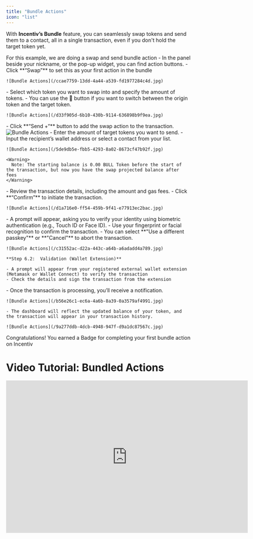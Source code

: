 ```yaml
---
title: "Bundle Actions"
icon: "list"
---
```


With **Incentiv’s Bundle** feature, you can seamlessly swap tokens and send them to a contact, all in a single transaction, even if you don't hold the target token yet.

<Note>
  For this example, we are doing a swap and send bundle action
</Note>

<Steps>
  <Step title="Step 1: Navigate and click the Swap button">
    - In the panel beside your nickname, or the pop-up widget, you can find action buttons.
    - Click **“Swap”** to set this as your first action in the bundle

    ![Bundle Actions](/ccae7759-13dd-4a44-a539-fd1977284c4d.jpg)
  </Step>
  <Step title="Step 2: Choose the token">
    - Select which token you want to swap into and specify the amount of tokens.
    - You can use the 🔄 button if you want to switch between the origin token and the target token.

    ![Bundle Actions](/d33f905d-6b10-430b-9114-636898b9f9ea.jpg)
  </Step>
  <Step title="Step 3: Select Additional Actions">
    - Click **“Send +“** button to add the swap action to the transaction. <img src="/docs/images/BundleActions3.jpeg" alt="Bundle Actions" />
  </Step>
  <Step title="Step 4: Fill Token Amount and Recipient Address">
    - Enter the amount of target tokens you want to send.
    - Input the recipient’s wallet address or select a contact from your list.

    ![Bundle Actions](/5de9db5e-fbb5-4293-8a02-8673cf47b92f.jpg)

    <Warning>
      Note: The starting balance is 0.00 BULL Token before the start of the transaction, but now you have the swap projected balance after fees
    </Warning>
  </Step>
  <Step title="Step 5: Overview & Confirm">
    - Review the transaction details, including the amount and gas fees.
    - Click **“Confirm”** to initiate the transaction.

    ![Bundle Actions](/d1a716e0-ff54-459b-9f41-e77913ec2bac.jpg)
  </Step>
  <Step title="Step 6.1: Validation">
    - A prompt will appear, asking you to verify your identity using biometric authentication (e.g., Touch ID or Face ID).
    - Use your fingerprint or facial recognition to confirm the transaction.
    - You can select **"Use a different passkey"** or **"Cancel"** to abort the transaction.

    ![Bundle Actions](/c31552ac-d22a-443c-a64b-a6adadd4a789.jpg)

    **Step 6.2:  Validation (Wallet Extension)**

    - A prompt will appear from your registered external wallet extension (Metamask or Wallet Connect) to verify the transaction
    - Check the details and sign the transaction from the extension
  </Step>
  <Step title="Step 7: Transaction Confirmation">
    - Once the transaction is processing, you’ll receive a notification.

    ![Bundle Actions](/b56e26c1-ec6a-4a6b-8a39-0a3579af4991.jpg)

    - The dashboard will reflect the updated balance of your token, and the transaction will appear in your transaction history.

    ![Bundle Actions](/9a277ddb-4dcb-4948-947f-d9a1dc87567c.jpg)
  </Step>
</Steps>

<Tip>
  Congratulations! You earned a Badge for completing your first bundle action on Incentiv
</Tip>

# Video Tutorial: Bundled Actions

<iframe width="660" height="415" src="https://www.youtube.com/embed/iwgDBp_rWSs?si=J-Ws4iSN5lI80mw-" title="Bundled Actions" frameborder="0" allow="accelerometer; autoplay; clipboard-write; encrypted-media; gyroscope; picture-in-picture; web-share" referrerpolicy="strict-origin-when-cross-origin" allowfullscreen />